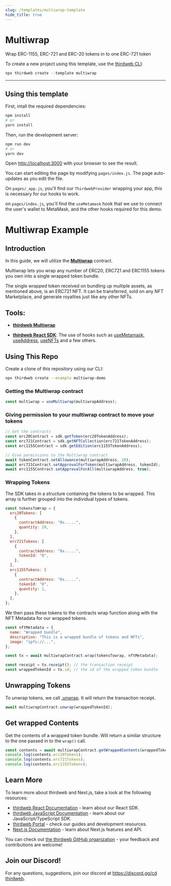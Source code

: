 ```yaml
---
slug: /templates/multiwrap-template
hide_title: true
---
```



# Multiwrap

Wrap ERC-1155, ERC-721 and ERC-20 tokens in to one ERC-721 token

To create a new project using this template, use the [thirdweb CLI](/thirdweb-deploy/thirdweb-cli):

```jsx
npx thirdweb create --template multiwrap
```

<div
  style={{
    display: "flex",
    flexDirection: "row",
    gap: "2%",
    marginBottom: 32,
    width: "100%",
    alignItems: "center",
    justifyContent: "center",
    marginTop: 16,
  }}
>
  <ViewCodeButton
    link="https://github.com/thirdweb-example/multiwrap"
    name="multiwrap"
  />
</div>

---

## Using this template

First, intall the required dependencies:

```bash
npm install
# or
yarn install
```

Then, run the development server:

```bash
npm run dev
# or
yarn dev
```

Open [http://localhost:3000](http://localhost:3000) with your browser to see the result.

You can start editing the page by modifying `pages/index.js`. The page auto-updates as you edit the file.

On `pages/_app.js`, you'll find our `ThirdwebProvider` wrapping your app, this is necessary for our hooks to work.

on `pages/index.js`, you'll find the `useMetamask` hook that we use to connect the user's wallet to MetaMask, and the other hooks required for this demo.

# Multiwrap Example

## Introduction

In this guide, we will utilize the [**Multiwrap**](https://portal.thirdweb.com/typescript/sdk.multiwrap) contract.

Multiwrap lets you wrap any number of ERC20, ERC721 and ERC1155 tokens you own into a single wrapped token bundle.

The single wrapped token received on bundling up multiple assets, as mentioned above, is an ERC721 NFT. It can be transferred, sold on any NFT Marketplace, and generate royalties just like any other NFTs.

## Tools:

- [**thirdweb Multiwrap**](https://portal.thirdweb.com/typescript/sdk.multiwrap)

- [**thirdweb React SDK**](https://docs.thirdweb.com/react): The use of hooks such as [useMetamask](https://portal.thirdweb.com/react/react.usemetamask), [useAddress](https://portal.thirdweb.com/react/react.useaddress), [useNFTs](https://portal.thirdweb.com/react/react.usenfts) and a few others.

## Using This Repo

Create a clone of this repository using our CLI:

```bash
npx thirdweb create --example multiwrap-demo
```

### Getting the Multiwrap contract

```js
const multiwrap = useMultiwrap(multiwrapAddress);
```

### Giving permission to your multiwrap contract to move your tokens

```js
// Get the contracts
const erc20Contract = sdk.getToken(erc20TokenAddress);
const erc721Contract = sdk.getNFTCollection(erc721TokenAddress);
const erc1155Contract = sdk.getEdition(erc1155TokenAddress);

// Give permissions to the Multiwrap contract
await tokenContract.setAllowance(multiwrapAddress, 20);
await erc721Contract.setApprovalForToken(multiwrapAddress, tokenId);
await erc1155Contract.setApprovalForAll(multiwrapAddress, true);
```

### Wrapping Tokens

The SDK takes in a structure containing the tokens to be wrapped. This array is further grouped into the individual types of tokens.

```js
const tokensToWrap = {
  erc20Tokens: [
    {
      contractAddress: "0x.....",
      quantity: 20,
    },
  ],
  erc721Tokens: [
    {
      contractAddress: "0x.....",
      tokenId: "0",
    },
  ],
  erc1155Tokens: [
    {
      contractAddress: "0x.....",
      tokenId: "0",
      quantity: 1,
    },
  ],
};
```

We then pass these tokens to the contracts wrap function along with the NFT Metadata for our wrapped tokens.

```jsx
const nftMetadata = {
  name: "Wrapped bundle",
  description: "This is a wrapped bundle of tokens and NFTs",
  image: "ipfs://...",
};
```

```jsx
const tx = await multiwrapContract.wrap(tokensTowrap, nftMetadata);

const receipt = tx.receipt(); // the transaction receipt
const wrappedTokenId = tx.id; // the id of the wrapped token bundle
```

## Unwrapping Tokens

To unwrap tokens, we call [.unwrap](https://portal.thirdweb.com/typescript/sdk.multiwrap.unwrap). It will return the transaction receipt.

```jsx
await multiwrapContract.unwrap(wrappedTokenId);
```

## Get wrapped Contents

Get the contents of a wrapped token bundle. Will return a similar structure to the one passed in to the `wrap()` call.

```jsx
const contents = await multiwrapContract.getWrappedContents(wrappedTokenId);
console.log(contents.erc20Tokens);
console.log(contents.erc721Tokens);
console.log(contents.erc1155Tokens);
```

## Learn More

To learn more about thirdweb and Next.js, take a look at the following resources:

- [thirdweb React Documentation](https://docs.thirdweb.com/react) - learn about our React SDK.
- [thirdweb JavaScript Documentation](https://docs.thirdweb.com/react) - learn about our JavaScript/TypeScript SDK.
- [thirdweb Portal](https://docs.thirdweb.com/react) - check our guides and development resources.
- [Next.js Documentation](https://nextjs.org/docs) - learn about Next.js features and API.

You can check out [the thirdweb GitHub organization](https://github.com/thirdweb-dev) - your feedback and contributions are welcome!

## Join our Discord!

For any questions, suggestions, join our discord at [https://discord.gg/cd thirdweb](https://discord.gg/thirdweb).
